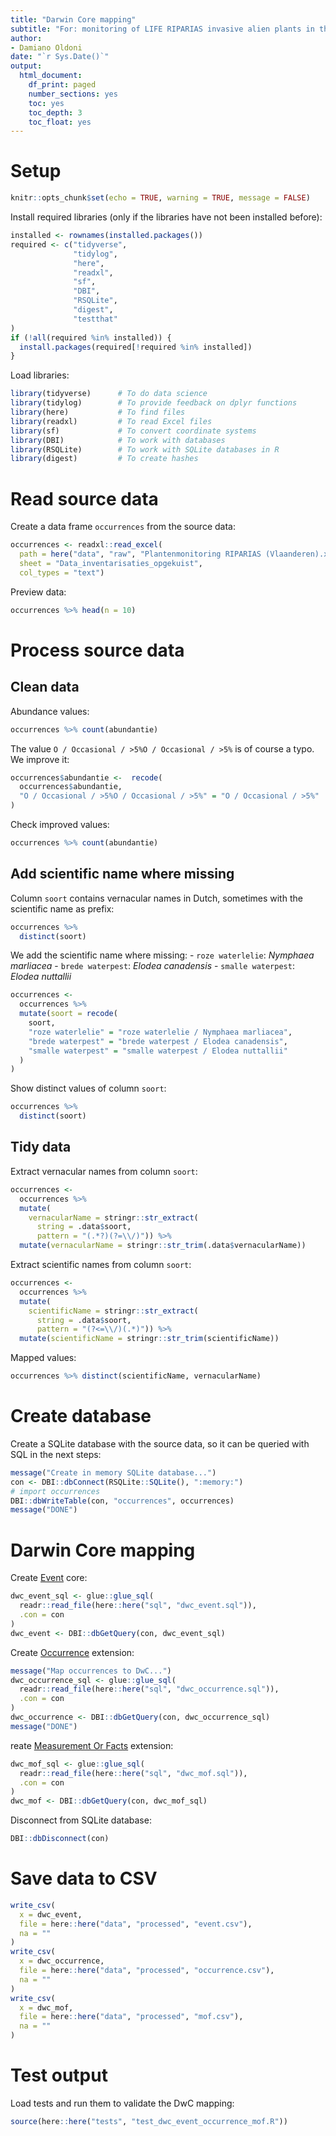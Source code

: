 ```yaml
---
title: "Darwin Core mapping"
subtitle: "For: monitoring of LIFE RIPARIAS invasive alien plants in the Flemish part of the LIFE RIPARIAS areas"
author:
- Damiano Oldoni
date: "`r Sys.Date()`"
output:
  html_document:
    df_print: paged
    number_sections: yes
    toc: yes
    toc_depth: 3
    toc_float: yes
---
```


# Setup 

```r
knitr::opts_chunk$set(echo = TRUE, warning = TRUE, message = FALSE)
```

Install required libraries (only if the libraries have not been installed before):

```r
installed <- rownames(installed.packages())
required <- c("tidyverse",
              "tidylog",
              "here",
              "readxl",
              "sf",
              "DBI",
              "RSQLite",
              "digest",
              "testthat"
)
if (!all(required %in% installed)) {
  install.packages(required[!required %in% installed])
}
```

Load libraries:

```r
library(tidyverse)      # To do data science
library(tidylog)        # To provide feedback on dplyr functions
library(here)           # To find files
library(readxl)         # To read Excel files
library(sf)             # To convert coordinate systems
library(DBI)            # To work with databases
library(RSQLite)        # To work with SQLite databases in R
library(digest)         # To create hashes
```

# Read source data

Create a data frame `occurrences` from the source data:

```r
occurrences <- readxl::read_excel(
  path = here("data", "raw", "Plantenmonitoring RIPARIAS (Vlaanderen).xlsx"),
  sheet = "Data_inventarisaties_opgekuist",
  col_types = "text")
```

Preview data:

```r
occurrences %>% head(n = 10)
```

# Process source data

## Clean data

Abundance values:

```r
occurrences %>% count(abundantie)
```

The value `O / Occasional / >5%O / Occasional / >5%` is of course a typo. We improve it:

```r
occurrences$abundantie <-  recode(
  occurrences$abundantie,
  "O / Occasional / >5%O / Occasional / >5%" = "O / Occasional / >5%"
)
```

Check improved values:

```r
occurrences %>% count(abundantie)
```

## Add scientific name where missing

Column `soort` contains vernacular names in Dutch, sometimes with the scientific name as prefix: 

```r
occurrences %>%
  distinct(soort)
```
We add the scientific name where missing:
- `roze waterlelie`: _Nymphaea marliacea_
- `brede waterpest`: _Elodea canadensis_
- `smalle waterpest`: _Elodea nuttallii_

```r
occurrences <-
  occurrences %>%
  mutate(soort = recode(
    soort,
    "roze waterlelie" = "roze waterlelie / Nymphaea marliacea",
    "brede waterpest" = "brede waterpest / Elodea canadensis",
    "smalle waterpest" = "smalle waterpest / Elodea nuttallii"
  )
)
```

Show distinct values of column `soort`:

```r
occurrences %>% 
  distinct(soort)
```

## Tidy data

Extract vernacular names from column `soort`:

```r
occurrences <- 
  occurrences %>%
  mutate(
    vernacularName = stringr::str_extract(
      string = .data$soort,
      pattern = "(.*?)(?=\\/)")) %>%
  mutate(vernacularName = stringr::str_trim(.data$vernacularName))
```

Extract scientific names from column `soort`:

```r
occurrences <- 
  occurrences %>%
  mutate(
    scientificName = stringr::str_extract(
      string = .data$soort,
      pattern = "(?<=\\/)(.*)")) %>%
  mutate(scientificName = stringr::str_trim(scientificName))
```

Mapped values:

```r
occurrences %>% distinct(scientificName, vernacularName)
```

# Create database

Create a SQLite database with the source data, so it can be queried with SQL in the next steps:

```r
message("Create in memory SQLite database...")
con <- DBI::dbConnect(RSQLite::SQLite(), ":memory:")
# import occurrences
DBI::dbWriteTable(con, "occurrences", occurrences)
message("DONE")
```


# Darwin Core mapping

Create [Event](https://rs.gbif.org/core/dwc_event_2022-02-02.xml) core:

```r
dwc_event_sql <- glue::glue_sql(
  readr::read_file(here::here("sql", "dwc_event.sql")),
  .con = con
)
dwc_event <- DBI::dbGetQuery(con, dwc_event_sql)
```

Create [Occurrence](https://rs.gbif.org/core/dwc_occurrence_2022-02-02.xml) extension:

```r
message("Map occurrences to DwC...")
dwc_occurrence_sql <- glue::glue_sql(
  readr::read_file(here::here("sql", "dwc_occurrence.sql")), 
  .con = con
)
dwc_occurrence <- DBI::dbGetQuery(con, dwc_occurrence_sql)
message("DONE")
```

reate [Measurement Or Facts](https://rs.gbif.org/extension/dwc/measurements_or_facts_2022-02-02.xml) extension:

```r
dwc_mof_sql <- glue::glue_sql(
  readr::read_file(here::here("sql", "dwc_mof.sql")), 
  .con = con
)
dwc_mof <- DBI::dbGetQuery(con, dwc_mof_sql)
```

Disconnect from SQLite database:

```r
DBI::dbDisconnect(con)
```

# Save data to CSV

```r
write_csv(
  x = dwc_event,
  file = here::here("data", "processed", "event.csv"),
  na = ""
)
write_csv(
  x = dwc_occurrence, 
  file = here::here("data", "processed", "occurrence.csv"),
  na = ""
)
write_csv(
  x = dwc_mof, 
  file = here::here("data", "processed", "mof.csv"),
  na = ""
)
```

# Test output

Load tests and run them to validate the DwC mapping:

```r
source(here::here("tests", "test_dwc_event_occurrence_mof.R"))
```
